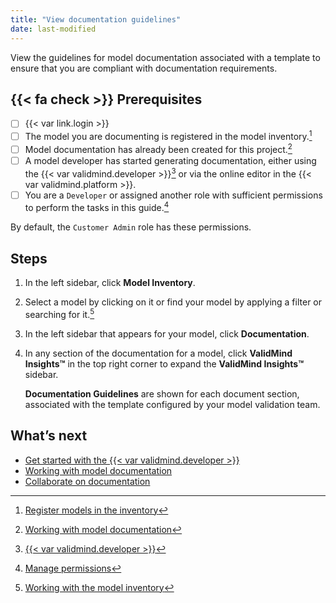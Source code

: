 ```yaml
---
title: "View documentation guidelines"
date: last-modified
---
```


View the guidelines for model documentation associated with a template to ensure that you are compliant with documentation requirements.

::: {.prereq}

## {{< fa check >}} Prerequisites

- [ ] {{< var link.login >}}
- [ ] The model you are documenting is registered in the model inventory.[^1]
- [ ] Model documentation has already been created for this project.[^2]
- [ ] A model developer has started generating documentation, either using the {{< var validmind.developer >}}[^3] or via the online editor in the {{< var validmind.platform >}}.
- [ ] You are a `Developer` or assigned another role with sufficient permissions to perform the tasks in this guide.[^4]

::: {.callout title="To configure documentation guidelines for templates, you must have sufficient guideline permissions."}
By default, the `Customer Admin` role has these permissions.
:::


:::

## Steps

1. In the left sidebar, click **Model Inventory**.

2. Select a model by clicking on it or find your model by applying a filter or searching for it.[^5]

3. In the left sidebar that appears for your model, click **Documentation**.

4. In any section of the documentation for a model, click **ValidMind Insights™** in the top right corner to expand the **ValidMind Insights™** sidebar.

   **Documentation Guidelines** are shown for each document section, associated with the template configured by your model validation team.

## What's next

- [Get started with the {{< var validmind.developer >}}](/developer/get-started-developer-framework.qmd)
- [Working with model documentation](working-with-model-documentation.qmd)
- [Collaborate on documentation](collaborate-with-others.qmd)


<!-- FOOTNOTES -->

[^1]: [Register models in the inventory](/guide/model-inventory/register-models-in-inventory.qmd)

[^2]: [Working with model documentation](working-with-model-documentation.qmd)

[^3]: [{{< var validmind.developer >}}](/developer/get-started-developer-framework.qmd)

[^4]: [Manage permissions](/guide/configuration/manage-permissions.qmd)

[^5]: [Working with the model inventory](/guide/model-inventory/working-with-model-inventory.qmd#search-filter-and-sort-models)